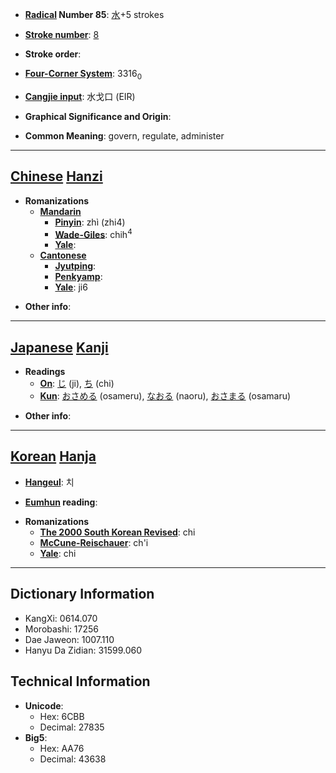 * '''[[Wiktionary:Chinese radical index| Radical]] Number 85''': [[Wiktionary:Chinese radical index 水|水]]+5 strokes

* '''[[Wiktionary:Chinese total strokes index|Stroke number]]''': [[Wiktionary:Chinese total strokes index 8|8]]

* '''Stroke order''': 

* '''[[Wiktionary:Chinese four corner index|Four-Corner System]]''': 3316<sub>0</sub>

* '''[[Wiktionary:Chinese Cangjie index|Cangjie input]]''': 水戈口 (EIR)

* '''Graphical Significance and Origin''': 

* '''Common Meaning''': govern, regulate, administer

----

== [[Chinese]] [[Hanzi]] ==

* '''Romanizations'''
** '''[[Mandarin]]'''
*** '''[[Pinyin]]''': zhì (zhi4)
*** '''[[Wade-Giles]]''': chih<sup>4</sup>
*** '''[[Yale]]''': 
** '''[[Cantonese]]'''
*** '''[[Jyutping]]''':
*** '''[[Penkyamp]]''': 
*** '''[[Yale]]''': ji6

* '''Other info''': 

----

== [[Japanese]] [[Kanji]] ==

* '''Readings'''
** '''[[On]]''': [[じ]] (ji), [[ち]] (chi)
** '''[[Kun]]''': [[おさめる]] (osameru), [[なおる]] (naoru), [[おさまる]] (osamaru)

* '''Other info''':  

----

== [[Korean]] [[Hanja]] ==

* '''[[Hangeul]]''': 치

* '''[[Eumhun]] reading''': 

* '''Romanizations'''
** '''[[The 2000 South Korean Revised Romanization|The 2000 South Korean Revised]]''': chi
** '''[[McCune-Reischauer]]''': ch'i
** '''[[Yale]]''': chi

----

== Dictionary Information ==

* KangXi: 0614.070
* Morobashi: 17256
* Dae Jaweon: 1007.110
* Hanyu Da Zidian: 31599.060

== Technical Information ==

* '''Unicode''':
** Hex: 6CBB
** Decimal: 27835
* '''Big5''':
** Hex: AA76
** Decimal: 43638